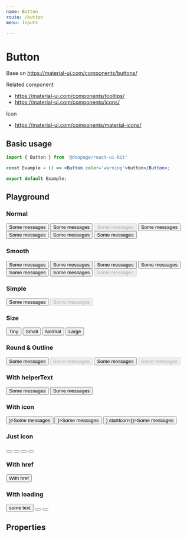 ```yaml
---
name: Button
route: /button
menu: Inputs

---
```





# Button
Base on https://material-ui.com/components/buttons/

Related component
- https://material-ui.com/components/tooltips/
- https://material-ui.com/components/icons/

Icon
- https://material-ui.com/components/material-icons/

## Basic usage

```jsx
import { Button } from '@doopage/react-ui-kit'

const Example = () => <Button color='warning'>button</Button>;

export default Example;
```

## Playground

### Normal
<Playground>
    <Button color='primary'>Some messages</Button>
    <Button color='info'>Some messages</Button>
    <Button color='warning' disabled>Some messages</Button>
    <Button color='success'>Some messages</Button>
    <Button color='danger'>Some messages</Button>
    <Button color='gray'>Some messages</Button>
    <Button color='white'>Some messages</Button>
</Playground>

### Smooth
<Playground>
  <Button color='primary' smooth>Some messages</Button>
  <Button color='info' smooth>Some messages</Button>
  <Button color='warning' smooth>Some messages</Button>
  <Button color='success' smooth>Some messages</Button>
  <Button color='danger' smooth>Some messages</Button>
  <Button color='gray' smooth>Some messages</Button>
  <Button color='primary' smooth disabled>Some messages</Button>
</Playground>

### Simple
<Playground>
    <Button simple color='primary'>Some messages</Button>
    <Button simple color='info' disabled>Some messages</Button>
</Playground>

### Size
<Playground>
    <Button size='tiny' color='info'>Tiny</Button>
    <Button size='small' color='success'>Small</Button>
    <Button size='normal' color='warning'>Normal</Button>
    <Button size='large' color='danger'>Large</Button>
</Playground>

### Round & Outline
<Playground>
    <Button round>Some messages</Button>
    <Button round disabled color='success'>Some messages</Button>
    <Button outline>Some messages</Button>
    <Button outline disabled>Some messages</Button>
</Playground>

### With helperText
<Playground>
    <Button fullWidth upcaseText helperText='this is heplerText'>Some messages</Button>
    <Button helperText='this is heplerText' placement='right'>Some messages</Button>
</Playground>

### With icon
<Playground>
    <Button color='info' startIcon={<AdbIcon/>}>Some messages</Button>
    <Button color='success' simple endIcon={<AdbIcon/>}>Some messages</Button>
    <Button color='success' outline endIcon={<AdbIcon/>} startIcon={<AdbIcon/>}>Some messages</Button>
</Playground>

### Just icon
<Playground>
    <Button justIcon size='tiny' color='info' outline><AdbIcon/></Button>
    <Button justIcon size='small' color='success' simple><AdbIcon/></Button>
    <Button justIcon size='normal' color='warning' round><AdbIcon/></Button>
    <Button justIcon size='large' color='danger'><AdbIcon/></Button>
</Playground>

### With href
<Playground>
    <Button href='https://www.npmjs.com/package/@doopage/react-ui-kit'>With href</Button>
</Playground>

### With loading
<Playground>
    <Button loading>some text</Button>
    <Button loading justIcon><AdbIcon/></Button>
    <Button loading justIcon size='small'><AdbIcon/></Button>
</Playground>

## Properties

<Props of={Button} table/>
